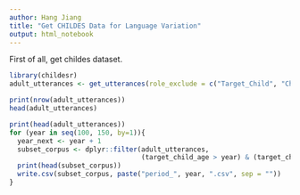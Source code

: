 ```yaml
---
author: Hang Jiang
title: "Get CHILDES Data for Language Variation"
output: html_notebook
---
```


First of all, get childes dataset.

```r
library(childesr)
adult_utterances <- get_utterances(role_exclude = c("Target_Child", "Child"), language = "eng", collection = "Eng-NA")
```

```r
print(nrow(adult_utterances))
head(adult_utterances)
```



```r
print(head(adult_utterances))
for (year in seq(100, 150, by=1)){
  year_next <- year + 1
  subset_corpus <- dplyr::filter(adult_utterances,
                                 (target_child_age > year) & (target_child_age < year_next))
  print(head(subset_corpus))
  write.csv(subset_corpus, paste("period_", year, ".csv", sep = ""))
}

```



